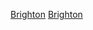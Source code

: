 {{Catnav|頁面分類|...|英國足球|英格蘭足球|英格蘭足球俱樂部}}
{{Commons category|Brighton & Hove Albion F.C.}}
{{Commonscat|Brighton & Hove Albion F.C.}}

[[Category:東薩塞克斯郡足球俱樂部|Brighton]]
[[Category:英格蘭超級聯賽足球俱樂部|Brighton]]